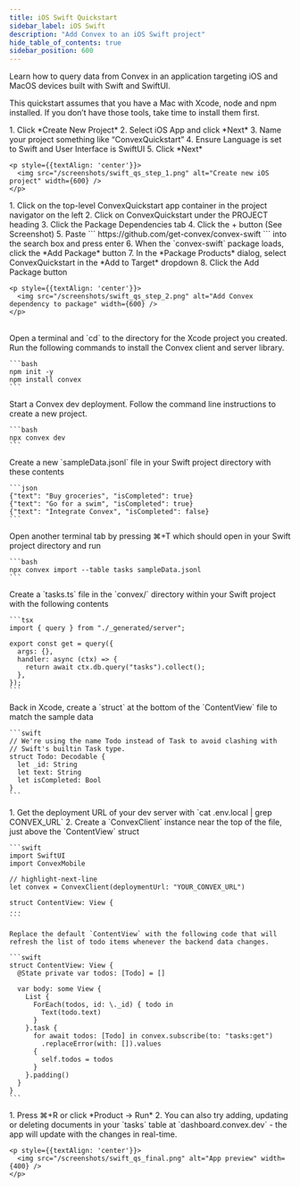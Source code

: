 ```yaml
---
title: iOS Swift Quickstart
sidebar_label: iOS Swift
description: "Add Convex to an iOS Swift project"
hide_table_of_contents: true
sidebar_position: 600
---
```


Learn how to query data from Convex in an application targeting iOS and MacOS
devices built with Swift and SwiftUI.

This quickstart assumes that you have a Mac with Xcode, node and npm installed.
If you don’t have those tools, take time to install them first.

<StepByStep>
  <Step title="Create a new iOS app in Xcode">
    1. Click *Create New Project*
    2. Select iOS App and click *Next*
    3. Name your project something like “ConvexQuickstart”
    4. Ensure Language is set to Swift and User Interface is SwiftUI
    5. Click *Next*
    
    <p style={{textAlign: 'center'}}>
      <img src="/screenshots/swift_qs_step_1.png" alt="Create new iOS project" width={600} />
    </p>
  </Step>

  <Step title="Configure dependencies">
    1. Click on the top-level ConvexQuickstart app container in the project
      navigator on the left
    2.  Click on ConvexQuickstart under the PROJECT heading
    3.  Click the Package Dependencies tab
    4.  Click the + button (See Screenshot)
    5.  Paste
        ```
        https://github.com/get-convex/convex-swift
        ```
        into the search box and press enter
    6.  When the `convex-swift` package loads, click the *Add Package* button
    7.  In the *Package Products* dialog, select ConvexQuickstart in the 
        *Add to Target* dropdown
    8.  Click the Add Package button

    <p style={{textAlign: 'center'}}>
      <img src="/screenshots/swift_qs_step_2.png" alt="Add Convex dependency to package" width={600} />
    </p>

  </Step>
  <br/>
  <Step title="Install the Convex backend">
    Open a terminal and `cd` to the directory for the Xcode project you
    created. Run the following commands to install the Convex client and
    server library.

    ```bash
    npm init -y
    npm install convex
    ```

  </Step>

  <Step title="Start Convex">
    Start a Convex dev deployment. Follow the command line instructions to
    create a new project.

    ```bash
    npx convex dev
    ```

  </Step>

  <Step title="Create sample data for your database">
    Create a new `sampleData.jsonl` file in your Swift project directory with
    these contents

    ```json
    {"text": "Buy groceries", "isCompleted": true}
    {"text": "Go for a swim", "isCompleted": true}
    {"text": "Integrate Convex", "isCompleted": false}
    ```

  </Step>

  <Step title="Add the sample data to a table called `tasks` in your database">
    Open another terminal tab by pressing ⌘+T which should open in your Swift
    project directory and run

    ```bash
    npx convex import --table tasks sampleData.jsonl
    ```

  </Step>

  <Step title="Expose a database query">
    Create a `tasks.ts` file in the `convex/` directory within your Swift
    project with the following contents

    ```tsx
    import { query } from "./_generated/server";

    export const get = query({
      args: {},
      handler: async (ctx) => {
        return await ctx.db.query("tasks").collect();
      },
    });
    ```

  </Step>

  <Step title="Create a Swift struct">
    Back in Xcode, create a `struct` at the bottom of the `ContentView` file to
    match the sample data

    ```swift
    // We're using the name Todo instead of Task to avoid clashing with
    // Swift's builtin Task type.
    struct Todo: Decodable {
      let _id: String
      let text: String
      let isCompleted: Bool
    }
    ```

  </Step>

  <Step title="Connect the app to your backend">
   1. Get the deployment URL of your dev server
      with `cat .env.local | grep CONVEX_URL`
   2. Create a `ConvexClient` instance near the top of the file, just above the
      `ContentView` struct

    ```swift
    import SwiftUI
    import ConvexMobile

    // highlight-next-line
    let convex = ConvexClient(deploymentUrl: "YOUR_CONVEX_URL")

    struct ContentView: View {
    ...
    ```

  </Step>

  <Step title="Create your UI">

    Replace the default `ContentView` with the following code that will
    refresh the list of todo items whenever the backend data changes.

    ```swift
    struct ContentView: View {
      @State private var todos: [Todo] = []

      var body: some View {
        List {
          ForEach(todos, id: \._id) { todo in
            Text(todo.text)
          }
        }.task {
          for await todos: [Todo] in convex.subscribe(to: "tasks:get")
            .replaceError(with: []).values
          {
            self.todos = todos
          }
        }.padding()
      }
    }
    ```

  </Step>

  <Step title="Run the app">
    1. Press ⌘+R or click *Product → Run*
    2. You can also try adding, updating or
    deleting documents in your `tasks` table at `dashboard.convex.dev` - the app
    will update with the changes in real-time.

    <p style={{textAlign: 'center'}}>
      <img src="/screenshots/swift_qs_final.png" alt="App preview" width={400} />
    </p>

  </Step>

</StepByStep>
